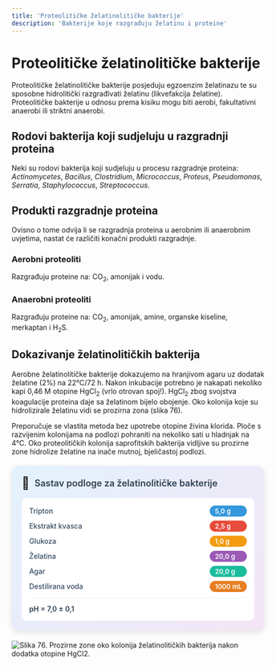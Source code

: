 ```yaml
---
title: 'Proteolitičke želatinolitičke bakterije'
description: 'Bakterije koje razgrađuju želatinu i proteine'
---
```


# Proteolitičke želatinolitičke bakterije

Proteolitičke želatinolitičke bakterije posjeduju egzoenzim želatinazu te su sposobne hidrolitički razgrađivati želatinu (likvefakcija želatine). Proteolitičke bakterije u odnosu prema kisiku mogu biti aerobi, fakultativni anaerobi ili striktni anaerobi.

## Rodovi bakterija koji sudjeluju u razgradnji proteina

Neki su rodovi bakterija koji sudjeluju u procesu razgradnje proteina: *Actinomycetes*, *Bacillus*, *Clostridium*, *Micrococcus*, *Proteus*, *Pseudomonas*, *Serratia*, *Staphylococcus*, *Streptococcus*.

## Produkti razgradnje proteina

Ovisno o tome odvija li se razgradnja proteina u aerobnim ili anaerobnim uvjetima, nastat će različiti konačni produkti razgradnje.

### Aerobni proteoliti
Razgrađuju proteine na: CO<sub>2</sub>, amonijak i vodu.

### Anaerobni proteoliti
Razgrađuju proteine na: CO<sub>2</sub>, amonijak, amine, organske kiseline, merkaptan i H<sub>2</sub>S.

## Dokazivanje želatinolitičkih bakterija

Aerobne želatinolitičke bakterije dokazujemo na hranjivom agaru uz dodatak želatine (2%) na 22°C/72 h. Nakon inkubacije potrebno je nakapati nekoliko kapi 0,46 M otopine HgCl<sub>2</sub> (vrlo otrovan spoj!). HgCl<sub>2</sub> zbog svojstva koagulacije proteina daje sa želatinom bijelo obojenje. Oko kolonija koje su hidrolizirale želatinu vidi se prozirna zona (slika 76).

Preporučuje se vlastita metoda bez upotrebe otopine živina klorida. Ploče s razvijenim kolonijama na podlozi pohraniti na nekoliko sati u hladnjak na 4°C. Oko proteolitičkih kolonija saprofitskih bakterija vidljive su prozirne zone hidrolize želatine na inače mutnoj, bjeličastoj podlozi.

<div style="max-width: 520px; background: linear-gradient(135deg, #e3f2fd 0%, #f3e5f5 100%); border-radius: 15px; padding: 20px; box-shadow: 0 4px 12px rgba(0,0,0,0.1); margin: 20px auto;">
  <div style="display: flex; align-items: center; margin-bottom: 15px;">
    <span style="font-size: 24px; margin-right: 10px;">🧫</span>
    <h3 style="margin: 0; color: #2c3e50; font-weight: 600; font-size: 18px;">Sastav podloge za želatinolitičke bakterije</h3>
  </div>
  <div style="background: white; border-radius: 10px; padding: 15px;">
    <div style="display: grid; grid-template-columns: minmax(0, 1fr) auto; gap: 8px 15px; align-items: center;">
      <span style="font-weight: 500; color: #34495e; font-size: 14px;">Tripton</span>
      <span style="background: #3498db; color: white; padding: 3px 10px; border-radius: 15px; font-size: 13px; font-weight: 600;">5,0 g</span>
      <span style="font-weight: 500; color: #34495e; font-size: 14px;">Ekstrakt kvasca</span>
      <span style="background: #e74c3c; color: white; padding: 3px 10px; border-radius: 15px; font-size: 13px; font-weight: 600;">2,5 g</span>
      <span style="font-weight: 500; color: #34495e; font-size: 14px;">Glukoza</span>
      <span style="background: #f39c12; color: white; padding: 3px 10px; border-radius: 15px; font-size: 13px; font-weight: 600;">1,0 g</span>
      <span style="font-weight: 500; color: #34495e; font-size: 14px;">Želatina</span>
      <span style="background: #9b59b6; color: white; padding: 3px 10px; border-radius: 15px; font-size: 13px; font-weight: 600;">20,0 g</span>
      <span style="font-weight: 500; color: #34495e; font-size: 14px;">Agar</span>
      <span style="background: #1abc9c; color: white; padding: 3px 10px; border-radius: 15px; font-size: 13px; font-weight: 600;">20,0 g</span>
      <span style="font-weight: 500; color: #34495e; font-size: 14px;">Destilirana voda</span>
      <span style="background: #e67e22; color: white; padding: 3px 10px; border-radius: 15px; font-size: 13px; font-weight: 600;">1000 mL</span>
    </div>
    <div style="margin-top: 12px; padding-top: 12px; border-top: 1px solid #ecf0f1;">
      <span style="font-weight: 600; color: #2c3e50; font-size: 14px;">pH = 7,0 ± 0,1</span>
    </div>
  </div>
</div>

![Slika 76. Prozirne zone oko kolonija želatinolitičkih bakterija nakon dodatka otopine HgCl2.](/Images/slika76.jpg)

